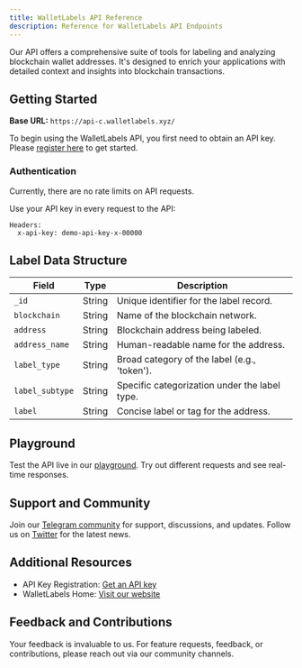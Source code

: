 ```yaml
--- 
title: WalletLabels API Reference
description: Reference for WalletLabels API Endpoints
--- 
```



Our API offers a comprehensive suite of tools for labeling and analyzing blockchain wallet addresses. It's designed to enrich your applications with detailed context and insights into blockchain transactions.

## Getting Started

**Base URL:** `https://api-c.walletlabels.xyz/`

To begin using the WalletLabels API, you first need to obtain an API key. Please [register here](https://walletlabels.xyz) to get started.

### Authentication

<Tip>Currently, there are no rate limits on API requests.</Tip>

Use your API key in every request to the API:

```http
Headers:
  x-api-key: demo-api-key-x-00000
``` 


Label Data Structure
--------------------

| Field | Type | Description |
| --- | --- | --- |
| `_id` | String | Unique identifier for the label record. |
| `blockchain` | String | Name of the blockchain network. |
| `address` | String | Blockchain address being labeled. |
| `address_name` | String | Human-readable name for the address. |
| `label_type` | String | Broad category of the label (e.g., 'token'). |
| `label_subtype` | String | Specific categorization under the label type. |
| `label` | String | Concise label or tag for the address. |

Playground
----------

Test the API live in our [playground](https://docs.walletlabels.xyz/endpoint/search). Try out different requests and see real-time responses.

Support and Community
---------------------

Join our [Telegram community](https://t.me/+YjWehy_NArsyZTc0) for support, discussions, and updates. Follow us on [Twitter](https://twitter.com/walletlabels) for the latest news.

Additional Resources
--------------------

-   API Key Registration: [Get an API key](https://walletlabels.xyz)
-   WalletLabels Home: [Visit our website](https://walletlabels.xyz)

Feedback and Contributions
--------------------------

Your feedback is invaluable to us. For feature requests, feedback, or contributions, please reach out via our community channels.